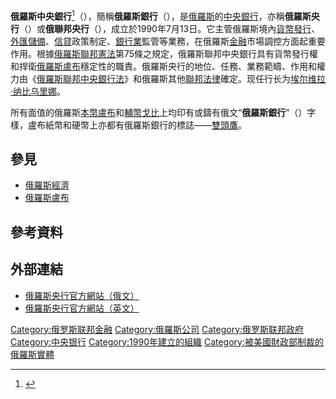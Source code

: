 {{Distinguish|俄羅斯銀行}}
'''俄羅斯中央銀行'''<ref>{{cite news|url=http://m.people.cn/n4/2022/0301/c23-15460972.html|title=俄央行行长：俄国内金融基础设施将“不间断运行”|date=2022-03-01|publisher=人民网|accessdate=2022-03-06|archive-date=2022-03-06|archive-url=https://web.archive.org/web/20220306105236/http://m.people.cn/n4/2022/0301/c23-15460972.html}}</ref>（{{lang-ru|Центра́льный банк Росси́йской Федера́ции}}），簡稱'''俄羅斯銀行'''（{{lang-ru|Банк России}}），是[[俄羅斯|俄羅斯]]的[[中央銀行|中央銀行]]，亦稱'''俄羅斯央行'''（{{lang-ru|ЦБ России}}）或'''俄聯邦央行'''（{{lang-ru|ЦБ РФ}}），成立於1990年7月13日。它主管俄羅斯境內[[貨幣發行|貨幣發行]]、[[外匯儲備|外匯儲備]]、[[信貸|信貸]]政策制定、[[銀行業|銀行業]]監管等業務，在俄羅斯[[金融|金融]]市場調控方面起重要作用。根據[[俄羅斯聯邦憲法|俄羅斯聯邦憲法]]第75條之規定，俄羅斯聯邦中央銀行具有貨幣發行權和捍衛[[俄羅斯盧布|俄羅斯盧布]]穩定性的職責。俄羅斯央行的地位、任務、業務範疇、作用和權力由《[[俄羅斯聯邦中央銀行法|俄羅斯聯邦中央銀行法]]》和俄羅斯其他[[俄羅斯聯邦法律|聯邦法律]]確定。现任行长为[[埃尔维拉·纳比乌里娜|埃尔维拉·纳比乌里娜]]。

所有面值的俄羅斯[[本幣|本幣]][[俄羅斯盧布|盧布]]和[[輔幣|輔幣]][[戈比|戈比]]上均印有或鑄有俄文“'''俄羅斯銀行'''”（{{lang-ru|Банк России}}）字樣，盧布紙幣和硬幣上亦都有俄羅斯銀行的標誌——[[雙頭鷹|雙頭鷹]]。

== 參見 ==
* [[俄羅斯經濟|俄羅斯經濟]]
* [[俄羅斯盧布|俄羅斯盧布]]
== 參考資料 ==
{{reflist}}

== 外部連結 ==
{{Commons category|Central Bank of Russia}}
* [http://www.cbr.ru/ 俄羅斯央行官方網站（俄文）]{{Wayback|url=http://www.cbr.ru/ |date=20111019052744 }}
* [http://www.cbr.ru/eng/ 俄羅斯央行官方網站（英文）]{{Wayback|url=http://www.cbr.ru/eng/ |date=20151022200059 }}

{{中央銀行}}
[[Category:俄罗斯联邦金融|Category:俄罗斯联邦金融]]
[[Category:俄羅斯公司|Category:俄羅斯公司]]
[[Category:俄罗斯联邦政府|Category:俄罗斯联邦政府]]
[[Category:中央银行|Category:中央银行]]
[[Category:1990年建立的組織|Category:1990年建立的組織]]
[[Category:被美國財政部制裁的俄羅斯實體|Category:被美國財政部制裁的俄羅斯實體]]